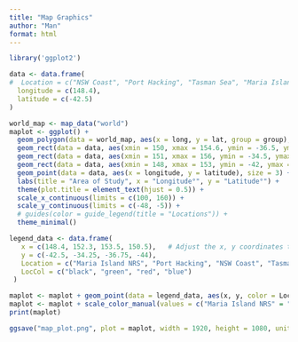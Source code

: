 ```yaml
---
title: "Map Graphics"
author: "Man"
format: html
---
```


```r
library('ggplot2')
```

```r
data <- data.frame(
#  Location = c("NSW Coast", "Port Hacking", "Tasman Sea", "Maria Island NRS"),
  longitude = c(148.4),
  latitude = c(-42.5)
)

world_map <- map_data("world")
maplot <- ggplot() +
  geom_polygon(data = world_map, aes(x = long, y = lat, group = group), fill = "lightgray") +
  geom_rect(data = data, aes(xmin = 150, xmax = 154.6, ymin = -36.5, ymax = -32), fill = "green", alpha = 0.5) +
  geom_rect(data = data, aes(xmin = 151, xmax = 156, ymin = -34.5, ymax = -39), fill = "red", alpha = 0.5) +
  geom_rect(data = data, aes(xmin = 148, xmax = 153, ymin = -42, ymax = -46), fill = "blue", alpha = 0.5) +
  geom_point(data = data, aes(x = longitude, y = latitude), size = 3) +
  labs(title = "Area of Study", x = "Longitude°", y = "Latitude°") +
  theme(plot.title = element_text(hjust = 0.5)) +
  scale_x_continuous(limits = c(100, 160)) +
  scale_y_continuous(limits = c(-48, -5)) +
  # guides(color = guide_legend(title = "Locations")) +
  theme_minimal()

legend_data <- data.frame(
   x = c(148.4, 152.3, 153.5, 150.5),   # Adjust the x, y coordinates to position the legend points
   y = c(-42.5, -34.25, -36.75, -44),
   Location = c("Maria Island NRS", "Port Hacking", "NSW Coast", "Tasman Sea"),
   LocCol = c("black", "green", "red", "blue")
 )

maplot <- maplot + geom_point(data = legend_data, aes(x, y, color = Location), size = 1, alpha = 0.5)
maplot <- maplot + scale_color_manual(values = c("Maria Island NRS" = "black", "Port Hacking" = "green", "NSW Coast" = "red", "Tasman Sea" = "blue"))
print(maplot)

ggsave("map_plot.png", plot = maplot, width = 1920, height = 1080, units = "px", dpi = 300, bg = "white")
```


